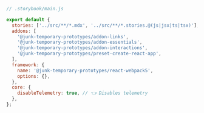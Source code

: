 ```js
// .storybook/main.js

export default {
  stories: ['../src/**/*.mdx', '../src/**/*.stories.@(js|jsx|ts|tsx)'],
  addons: [
    '@junk-temporary-prototypes/addon-links',
    '@junk-temporary-prototypes/addon-essentials',
    '@junk-temporary-prototypes/addon-interactions',
    '@junk-temporary-prototypes/preset-create-react-app',
  ],
  framework: {
    name: '@junk-temporary-prototypes/react-webpack5',
    options: {},
  },
  core: {
    disableTelemetry: true, // 👈 Disables telemetry
  },
};
```
